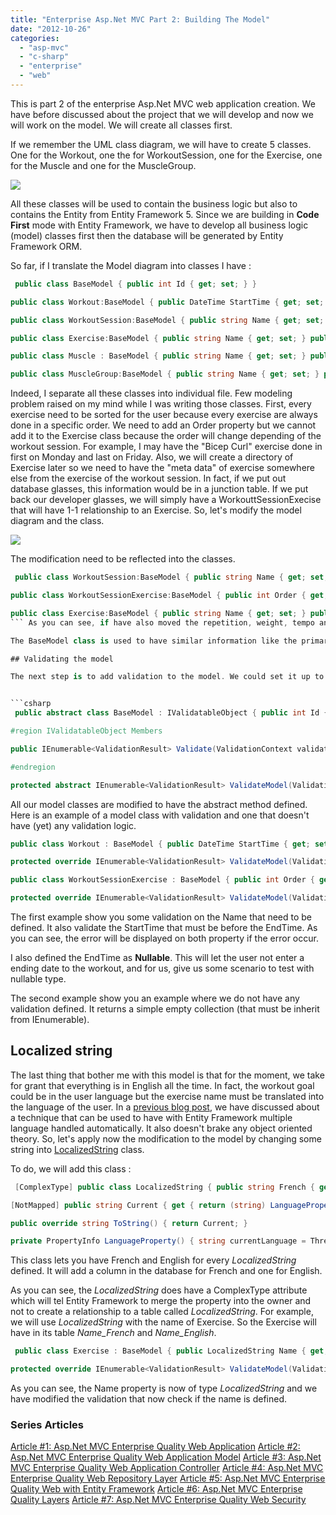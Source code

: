 ```yaml
---
title: "Enterprise Asp.Net MVC Part 2: Building The Model"
date: "2012-10-26"
categories: 
  - "asp-mvc"
  - "c-sharp"
  - "enterprise"
  - "web"
---
```


This is part 2 of the enterprise Asp.Net MVC web application creation. We have before discussed about the project that we will develop and now we will work on the model. We will create all classes first.

If we remember the UML class diagram, we will have to create 5 classes. One for the Workout, one the for WorkoutSession, one for the Exercise, one for the Muscle and one for the MuscleGroup.

![](images/modelClassDiagram.png)

All these classes will be used to contain the business logic but also to contains the Entity from Entity Framework 5. Since we are building in **Code First** mode with Entity Framework, we have to develop all business logic (model) classes first then the database will be generated by Entity Framework ORM.

So far, if I translate the Model diagram into classes I have :


```csharp
 public class BaseModel { public int Id { get; set; } }

public class Workout:BaseModel { public DateTime StartTime { get; set; } public DateTime EndTime { get; set; } public string Name { get; set; } public string Goal{ get; set; } public ICollection<WorkoutSession> Sessions { get; set; } }

public class WorkoutSession:BaseModel { public string Name { get; set; } public ICollection<Exercise> Exercises { get; set; } }

public class Exercise:BaseModel { public string Name { get; set; } public string Repetitions { get; set; } public string Weights { get; set; } public string Tempo { get; set; } public TimeSpan RestBetweenSet{ get; set; } public virtual Muscle Muscle { get; set; } public ICollection<WorkoutSession> WorkoutSessions { get; set; } }

public class Muscle : BaseModel { public string Name { get; set; } public virtual MuscleGroup Group { get; set; } public ICollection<Exercise> Exercises { get; set; } }

public class MuscleGroup:BaseModel { public string Name { get; set; } public ICollection<Muscle> Muscles { get; set; } } 
```

Indeed, I separate all these classes into individual file. Few modeling problem raised on my mind while I was writing those classes. First, every exercise need to be sorted for the user because every exercise are always done in a specific order. We need to add an Order property but we cannot add it to the Exercise class because the order will change depending of the workout session. For example, I may have the "Bicep Curl" exercise done in first on Monday and last on Friday. Also, we will create a directory of Exercise later so we need to have the "meta data" of exercise somewhere else from the exercise of the workout session. In fact, if we put out database glasses, this information would be in a junction table. If we put back our developer glasses, we will simply have a WorkouttSessionExecise that will have 1-1 relationship to an Exercise. So, let's modify the model diagram and the class.

 ![](images/modelClassDiagramVersion3-400x302.png)

The modification need to be reflected into the classes.


```csharp
 public class WorkoutSession:BaseModel { public string Name { get; set; } public ICollection<WorkoutSessionExercise> WorkoutSessionExercises { get; set; } public virtual Workout Workout { get; set; } }

public class WorkoutSessionExercise:BaseModel { public int Order { get; set; } public string Repetitions { get; set; } public string Weights { get; set; } public string Tempo { get; set; } public TimeSpan RestBetweenSet { get; set; } public virtual Exercise Exercise { get; set; } public virtual WorkoutSession WorkoutSession { get; set; } }

public class Exercise:BaseModel { public string Name { get; set; } public virtual Muscle Muscle { get; set; } public ICollection<WorkoutSessionExercise> WorkoutSessionExercices { get; set; } } 
``` As you can see, if have also moved the repetition, weight, tempo and all specific user/workout session information into something that will let the user add his information while having the Exercise class having the static information like the name of the exercise and the muscle concerned.

The BaseModel class is used to have similar information like the primary key which is an Integer. Later, other information will be added.

## Validating the model

The next step is to add validation to the model. We could set it up to the setter of every property where we want to have some validation but we can also use the **IValidateObject** interface to let the ModelBinding system of Asp.Net MVC handle validation of every model object. If you want more information concerning the IValidationObject, I suggest you to go read this [blog post about IValidationObject interface](http://patrickdesjardins.com/blog/how-to-validate-model-object-with-asp-net-mvc-correctly). In short, the **ModelBinding** will verify every Validate method of the model when bound back to the controller and it will also Validate the object before saving it into Entity Framework. So, we have double validation automatically execute by .Net Framework. This is a big advantage because we cannot forget to validate the model since the framework do it for us. To make it mandatory we will inherit the interface from the **BaseModel** class and create an abstract method that will be defined on every model. This way, we are sure that we will have model with validation defined.


```csharp
 public abstract class BaseModel : IValidatableObject { public int Id { get; set; }

#region IValidatableObject Members

public IEnumerable<ValidationResult> Validate(ValidationContext validationContext) { return ValidateModel(validationContext); }

#endregion

protected abstract IEnumerable<ValidationResult> ValidateModel(ValidationContext validationContext); } 
```

All our model classes are modified to have the abstract method defined. Here is an example of a model class with validation and one that doesn't have (yet) any validation logic.

```csharp
public class Workout : BaseModel { public DateTime StartTime { get; set; } public DateTime? EndTime { get; set; } public string Name { get; set; } public string Goal { get; set; } public ICollection<WorkoutSession> Sessions { get; set; }

protected override IEnumerable<ValidationResult> ValidateModel(ValidationContext validationContext) { if (string.IsNullOrEmpty(Name)) { yield return new ValidationResult("Name is mandatory", new[] {"Name"}); } if (EndTime.HasValue) { if (StartTime > EndTime.Value) { yield return new ValidationResult("EndTime must be after the StartTime", new[] {"StartTime", "EndTime"}); } } } }

public class WorkoutSessionExercise : BaseModel { public int Order { get; set; } public string Repetitions { get; set; } public string Weights { get; set; } public string Tempo { get; set; } public TimeSpan RestBetweenSet { get; set; } public virtual Exercise Exercise { get; set; } public virtual WorkoutSession WorkoutSession { get; set; }

protected override IEnumerable<ValidationResult> ValidateModel(ValidationContext validationContext) { return new Collection<ValidationResult>(); } } 
```

The first example show you some validation on the Name that need to be defined. It also validate the StartTime that must be before the EndTime. As you can see, the error will be displayed on both property if the error occur.

I also defined the EndTime as **Nullable**. This will let the user not enter a ending date to the workout, and for us, give us some scenario to test with nullable type.

The second example show you an example where we do not have any validation defined. It returns a simple empty collection (that must be inherit from IEnumerable).

## Localized string

The last thing that bother me with this model is that for the moment, we take for grant that everything is in English all the time. In fact, the workout goal could be in the user language but the exercise name must be translated into the language of the user. In a [previous blog post](http://patrickdesjardins.com/blog/how-to-have-localized-string-with-mvc-and-entity-framework), we have discussed about a technique that can be used to have with Entity Framework multiple language handled automatically. It also doesn't brake any object oriented theory. So, let's apply now the modification to the model by changing some string into [LocalizedString](http://patrickdesjardins.com/blog/how-to-have-localized-string-with-mvc-and-entity-framework) class.

To do, we will add this class : 
```csharp
 [ComplexType] public class LocalizedString { public string French { get; set; } public string English { get; set; }

[NotMapped] public string Current { get { return (string) LanguageProperty().GetValue(this); } set { LanguageProperty().SetValue(this, value); } }

public override string ToString() { return Current; }

private PropertyInfo LanguageProperty() { string currentLanguage = Thread.CurrentThread.CurrentUICulture.DisplayName; return GetType().GetProperty(currentLanguage); } } 
```

This class lets you have French and English for every _LocalizedString_ defined. It will add a column in the database for French and one for English.

As you can see, the _LocalizedString_ does have a ComplexType attribute which will tel Entity Framework to merge the property into the owner and not to create a relationship to a table called _LocalizedString_. For example, we will use _LocalizedString_ with the name of Exercise. So the Exercise will have in its table _Name\_French_ and _Name\_English_.


```csharp
 public class Exercise : BaseModel { public LocalizedString Name { get; set; } public virtual Muscle Muscle { get; set; } public ICollection<WorkoutSessionExercise> WorkoutSessionExercices { get; set; }

protected override IEnumerable<ValidationResult> ValidateModel(ValidationContext validationContext) { if (Name==null) { yield return new ValidationResult("Name is mandatory", new[] {"Name"}); } } } 
```

As you can see, the Name property is now of type _LocalizedString_ and we have modified the validation that now check if the name is defined.

### Series Articles

[Article #1: Asp.Net MVC Enterprise Quality Web Application](http://patrickdesjardins.com/blog/enterprise-asp-net-part-1-mvc-the-planification) [Article #2: Asp.Net MVC Enterprise Quality Web Application Model](http://patrickdesjardins.com/blog/enterprise-asp-net-mvc-part-2-building-the-model) [Article #3: Asp.Net MVC Enterprise Quality Web Application Controller](http://patrickdesjardins.com/blog/enterprise-asp-net-mvc-part-3-controller) [Article #4: Asp.Net MVC Enterprise Quality Web Repository Layer](http://patrickdesjardins.com/blog/enterprise-asp-net-mvc-part-4-repository) [Article #5: Asp.Net MVC Enterprise Quality Web with Entity Framework](http://patrickdesjardins.com/blog/enterprise-asp-net-mvc-part-5-database-context-and-impersonate-data) [Article #6: Asp.Net MVC Enterprise Quality Layers](http://patrickdesjardins.com/blog/enterprise-asp-net-mvc-part-6-the-three-layers-of-validation) [Article #7: Asp.Net MVC Enterprise Quality Web Security](http://patrickdesjardins.com/blog/enterprise-asp-net-mvc-part-7-securing-action-with-role-authorization)
